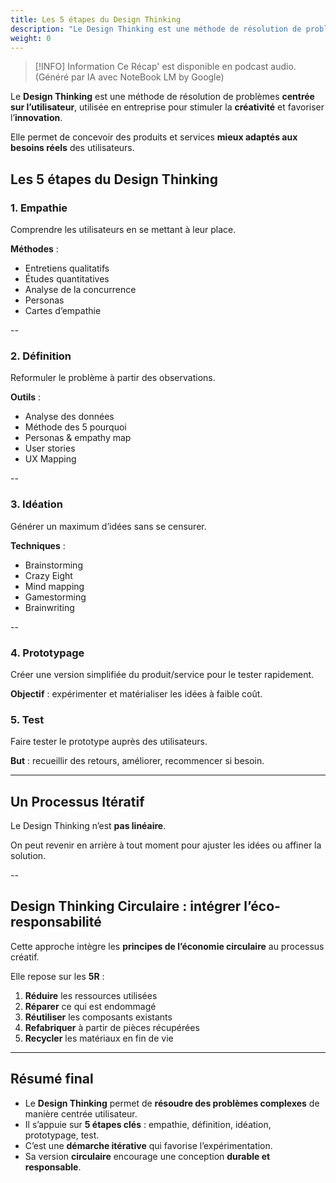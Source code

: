 ```yaml
---
title: Les 5 étapes du Design Thinking
description: "Le Design Thinking est une méthode de résolution de problèmes centrée sur l’utilisateur, utilisée en entreprise pour stimuler la créativité et favoriser l’innovation."
weight: 0
---
```



> [!INFO] Information
> Ce Récap' est disponible en podcast audio. (Généré par IA avec NoteBook LM by Google)

<SrtPlayer
  client:only="react"
  audioSrc="/podcasts/design-thinking/1.m4a"
  srtUrl="/podcasts/design-thinking/1.srt"
/>

Le **Design Thinking** est une méthode de résolution de problèmes **centrée sur l’utilisateur**, utilisée en entreprise pour stimuler la **créativité** et favoriser l’**innovation**.

Elle permet de concevoir des produits et services **mieux adaptés aux besoins réels** des utilisateurs.

## Les 5 étapes du Design Thinking

### 1. Empathie

Comprendre les utilisateurs en se mettant à leur place.

**Méthodes** :

- Entretiens qualitatifs
- Études quantitatives
- Analyse de la concurrence
- Personas
- Cartes d’empathie

--

### 2. Définition

Reformuler le problème à partir des observations.

**Outils** :

- Analyse des données
- Méthode des 5 pourquoi
- Personas & empathy map
- User stories
- UX Mapping

--

### 3. Idéation

Générer un maximum d’idées sans se censurer.

**Techniques** :

- Brainstorming
- Crazy Eight
- Mind mapping
- Gamestorming
- Brainwriting

--

### 4. Prototypage

Créer une version simplifiée du produit/service pour le tester rapidement.

**Objectif** : expérimenter et matérialiser les idées à faible coût.

### 5. Test

Faire tester le prototype auprès des utilisateurs.

**But** : recueillir des retours, améliorer, recommencer si besoin.

---

## Un Processus Itératif

Le Design Thinking n’est **pas linéaire**.

On peut revenir en arrière à tout moment pour ajuster les idées ou affiner la solution.

--

## Design Thinking Circulaire : intégrer l’éco-responsabilité

Cette approche intègre les **principes de l’économie circulaire** au processus créatif.

Elle repose sur les **5R** :

1. **Réduire** les ressources utilisées
2. **Réparer** ce qui est endommagé
3. **Réutiliser** les composants existants
4. **Refabriquer** à partir de pièces récupérées
5. **Recycler** les matériaux en fin de vie

---

## Résumé final

- Le **Design Thinking** permet de **résoudre des problèmes complexes** de manière centrée utilisateur.
- Il s’appuie sur **5 étapes clés** : empathie, définition, idéation, prototypage, test.
- C’est une **démarche itérative** qui favorise l’expérimentation.
- Sa version **circulaire** encourage une conception **durable et responsable**.
